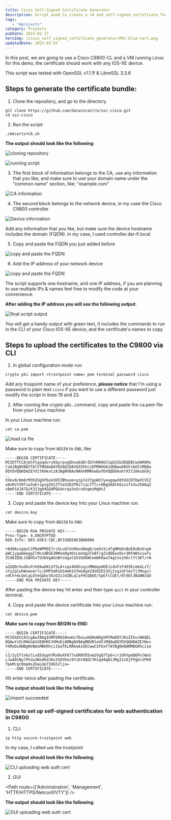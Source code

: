 ```yaml
---
title: Cisco Self-Signed Certificate Generator
description: Script used to create a CA and self-signed certificate for Cisco devices, it could be used for other network devices as well.
tags: 
   - "#projects"
category: Projects
pubDate: 2023-02-17
heroImg: /cisco_self_signed_certificate_generator/PKI-blue-cert.png
updatedDate: 2023-03-03
---
```



In this post, we are going to use a Cisco C9800-CL and a VM running Linux for this demo, the certificate should work with any IOS-XE device.

This script was tested with OpenSSL v1.1.1f & LibreSSL 3.3.6

## Steps to generate the certificate bundle:

1. Clone the repository, and go to the directory.

```shell
git clone https://github.com/darwincastro/ssc-cisco.git
cd ssc-cisco
```

2. Run the script:

```shell
./mkcerts+CA.sh
```

**The output should look like the following**:

![cloning repository](/cisco_self_signed_certificate_generator/image_01.png)

![running script](/cisco_self_signed_certificate_generator/image_02.png)

3. The first block of information belongs to the CA, use any information that you like, and make sure to use your domain name under the "common name" section, like; "example.com"

![CA information](/cisco_self_signed_certificate_generator/image_03.png)

4. The second block belongs to the network device, in my case the Cisco C9800 controller

![Device information](/cisco_self_signed_certificate_generator/image_04.png)

Add any information that you like, but make sure the device hostname includes the domain (FQDN). In my case, I used controller.dar-fi.local

5. Copy and paste the FQDN you just added before

![copy and paste the FQDN](/cisco_self_signed_certificate_generator/image_05.png)

6. Add the IP address of your network device

![copy and paste the FQDN](/cisco_self_signed_certificate_generator/image_06.png)

<Note>
   The script supports one hostname, and one IP address, if you are planning to use multiple IPs & names feel free to modify the code at your convenience.
</Note>

**After adding the IP address you will see the following output**:

![final script output](/cisco_self_signed_certificate_generator/image_07.png)

You will get a handy output with green text, it includes the commands to run in the CLI of your Cisco IOS-XE device, and the certificate's names to copy

## Steps to upload the certificates to the C9800 via CLI

1. In global configuration mode run:

```shell
crypto pki import <trustpoint name> pem terminal password cisco
```

Add any truspoint name of your preference, **please notice** that I'm using a password in plain text `cisco` if you want to use a different password just modify the script in lines 19 and 23.

2. After running the crypto pki...command, copy and paste the ca.pem file from your Linux machine

In your Linux machine run:

```shell
cat ca.pem
```

![read ca file](/cisco_self_signed_certificate_generator/image_08.png)

Make sure to copy from `BEGIN` to `END`, like

```
-----BEGIN CERTIFICATE-----
MIIDTTCCAjUCFCgoqdvrzkQyrpvgQhxa6d8rZbYnMA0GCSqGSIb3DQEBCwUAMGMx
CzAJBgNVBAYTAlVTMQ4wDAYDVQQIDAVUZXhhczEPMA0GA1UEBwwGRGFsbGFzMQ8w
DQYDVQQKDAZEYXItRmkxCzAJBgNVBAsMAkhRMRUwEwYDVQQDDAxkYXItZmkubG9j
..
XXkv0/Km8rM3hIUghFbxk3OFZBhuoe+yzpldJfgoW37yeagqwX8tH2CDTOwVCVIZ
o8xMvt59fiw3uE+ipzgIOj2TteS2EdTRiTcyLTTlc+6BgG6Atk6zzzfxXuJ5A6q2
vBmP1XJA7Q/K313g04GGHPQG4nrqa3oGrxKnqmzMqRnJ
-----END CERTIFICATE-----
```

3. Copy and paste the device key
   Into your Linux machine run:

```shell
cat device.key
```

Make sure to copy from `BEGIN` to `END`:

```
-----BEGIN RSA PRIVATE KEY-----
Proc-Type: 4,ENCRYPTED
DEK-Info: DES-EDE3-CBC,BF15DEEAE3BAD00A

+640AcngqnC1PDeWPM5E7rihLuGtVnRGvd6mg6/oe6xYL4TgNMoDvBoE0xBzK+p0
pWCjygammeggIlMcndBSE3NMxm8g4OzLmnUgoToBf/gZsQDEwzOs+1NfmNtxiwfx
ZCd6ZQ9L1SBH5xTdJbVgAGnBYsUgalQ5S9dGWCemOK9aaT4gIzojhDclYt3KT/+N
..
a2bQDrhudkvX+k6kwGKLUfSLA+zqs46UhsqinMNdquHOE1z4nFzF493Ecmk4LzT/
sYy2glwhWnmo4rlLjhMP5mR1GS4mH15fmk8qX29VOZES3XjIsgzGFtAzTjYMsgvi
x9Ch+mLQeLqLEVeGpbv3XzOZzJdZBLqlafHCQAEE/5pEfcCUEt/0l9Ql3W2WNiQU
-----END RSA PRIVATE KEY-----
```

After pasting the device key hit enter and then type `quit` in your controller terminal.

4. Copy and paste the device certificate
   Into your Linux machine run:

```shell
cat device.pem
```

**Make sure to copy from BEGIN to END:**

```
-----BEGIN CERTIFICATE-----
MIIEkDCCA3igAwIBAgIUMFEMGS0nwUv7DuLwkQHoN8gVRlMwDQYJKoZIhvcNAQEL
BQAwYzELMAkGA1UEBhMCVVMxDjAMBgNVBAgMBVRleGFzMQ8wDQYDVQQHDAZEYWxs
YXMxDzANBgNVBAoMBkRhci1GaTELMAkGA1UECwwCSFExFTATBgNVBAMMDGRhci1m
..
cI/2yIYln6xlLvQ5dyphfRxReXF877xGRNfD5nm2VgQ7Tp6+/rJdhYpmDOPxlWxG
LJwAD1NylPhVw3NsHkdJKx35OYDxc9Yzbt9QOCfK1qd4qNJJMgI1sDjFPgb+2PK0
fpkMcqC0mpHsZUaLOp7IOG52ljo=
-----END CERTIFICATE-----
```

Hit enter twice after pasting the certificate.

**The output should look like the following**:

![import succeeded](/cisco_self_signed_certificate_generator/image_09.png)

### Steps to set up self-signed certificates for web authentication in C9800

1. CLI:

```shell
ip http secure-trustpoint web
```

In my case, I called `web` the trustpoint

**The output should look like the following**:

![CLI uploading web auth cert](/cisco_self_signed_certificate_generator/image_10.png)

2. GUI 

<Path route={['Administration', 'Management', 'HTTP/HTTPS/Netconf/VTY']} />

**The output should look like the following**:

![GUI uploading web auth cert](/cisco_self_signed_certificate_generator/image_11.png)
